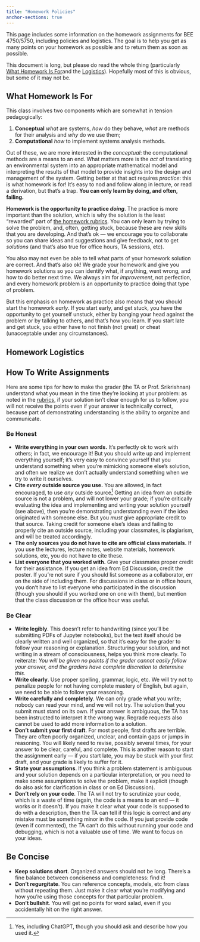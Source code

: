 ```yaml
---
title: "Homework Policies"
anchor-sections: true
---
```


This page includes some information on the homework assignments for BEE 4750/5750, including policies and logistics. The goal is to help you get as many points on your homework as possible and to return them as soon as possible.

This document is long, but please do read the whole thing (particularly [What Homework Is For](#what-homework-is-for)and the [Logistics](#logistics)). Hopefully most of this is obvious, but some of it may not be.

## What Homework Is For 

This class involves two components which are somewhat in tension pedagogically:

1. **Conceptual** *what* are systems, *how* do they behave, *what* are methods for their analysis and *why* do we use them;
2. **Computational** *how* to implement systems analysis methods.

Out of these, we are more interested in the *conceptual*: the computational methods are a means to an end. What matters more is the *act* of translating an environmental system into an appropriate mathematical model and interpreting the results of that model to provide insights into the design and management of the system. Getting better at that act requires *practice*: this is what homework is for! It's easy to nod and follow along in lecture, or read a derivation, but that's a trap. **You can only learn by doing, and often, failing.**

**Homework is the opportunity to practice *doing***. The practice is more important than the solution, which is why the solution is the least "rewarded" part of [the homework rubrics](../rubrics/standard.qmd). You can only learn by trying to solve the problem, and, often, getting stuck, because these are new skills that you are developing. And that's ok --- we encourage you to collaborate so you can share ideas and suggestions and give feedback, not to get *solutions* (and that's also true for office hours, TA sessions, etc).

You also may not even be able to tell what parts of your homework solution are correct. And that's also ok! We grade your homework and give you homework solutions so you can identify what, if anything, went wrong, and how to do better next time. We always aim for *improvement*, not perfection, and every homework problem is an opportunity to practice doing that type of problem. 

But this emphasis on homework as practice also means that you should start the homework *early*. If you start early, and get stuck, you have the opportunity to get yourself unstuck, either by banging your head against the problem or by talking to others, and that's how you learn. If you start late and get stuck, you either have to not finish (not great) or cheat (unacceptable under any circumstances). 


## Homework Logistics

## How To Write Assignments

Here are some tips for how to make the grader (the TA or Prof. Srikrishnan) understand what you mean in the time they're looking at your problem: as noted in the [rubrics](../rubrics/standard.qmd), if your solution isn't clear enough for us to follow, you will not receive the points even if your answer is technically correct, because part of demonstrating understanding is the ability to organize and communicate.

### Be Honest

- **Write everything in your own words.** It's perfectly ok to work with others; in fact, we encourage it! But you should write up and implement everything yourself; it's very easy to convince yourself that you understand something when you're mimicking someone else's solution, and often we realize we don't actually understand something when we try to write it ourselves.
- **Cite *every* outside source you use.** You are allowed, in fact encouraged, to use *any* outside source^[Yes, including ChatGPT, though you should ask and describe how you used it.] Getting an idea from an outside source is not a problem, and will not lower your grade; if you're critically evaluating the idea and implementing and writing your solution yourself (see above), then you're demonstrating understanding even if the idea originated with someone else. But you *must* give appropriate credit to that source. Taking credit for someone else's ideas and failing to properly cite an outside source, including your classmates, is plagiarism, and will be treated accordingly.
- **The only sources you do not have to cite are official class materials.** If you use the lectures, lecture notes, website materials, homework solutions, etc, you do not have to cite these.
- **List everyone that you worked with.** Give your classmates proper credit for their assistance. If you get an idea from Ed Discussion, credit the poster. If you're not sure if you should list someone as a collaborator, err on the side of including them. For discussions in class or in office hours, you don't have to list everyone who participated in the discussion (though you should if you worked one on one with them), but mention that the class discussion or the office hour was useful.

### Be Clear

- **Write legibly**. This doesn't refer to handwriting (since you'll be submitting PDFs of Jupyter notebooks), but the text itself should be clearly written and well organized, so that it's easy for the grader to follow your reasoning or explanation. Structuring your solution, and not writing in a stream of consciousness, helps you think more clearly. To reiterate: *You will be given no points if the grader cannot easily follow your answer, and the graders have complete discretion to determine this.*
- **Write clearly**. Use proper spelling, grammar, logic, etc. We will try not to penalize people for not having complete mastery of English, but again, we need to be able to follow your reasoning.
- **Write carefully and completely**. We can only grade what you write; nobody can read your mind, and we will not try. The solution that you submit must stand on its own. If your answer is ambiguous, the TA has been instructed to interpret it the wrong way. Regrade requests also cannot be used to add more information to a solution.
- **Don't submit your first draft**. For most people, first drafts are terrible. They are often poorly organized, unclear, and contain gaps or jumps in reasoning. You will likely need to revise, possibly several times, for your answer to be clear, careful, and complete. This is another reason to start the assignment early --- if you start late, you may be stuck with your first draft, and your grade is likely to suffer for it.
- **State your assumptions**. If you think a problem statement is ambiguous and your solution depends on a particular interpretation, or you need to make some assumptions to solve the problem, make it explicit (though do also ask for clarification in class or on Ed Discussion).
- **Don't rely on your code**. The TA will not try to scrutinize your code, which is a waste of time (again, the code is a means to an end --- it works or it doesn't). If you make it clear what your code is supposed to do with a description, then the TA can tell if this logic is correct and any mistake must be something minor in the code. If you just provide code (even if commented), the TA can't do this without running your code and debugging, which is not a valuable use of time. We want to focus on your ideas.

## Be Concise

- **Keep solutions short**. Organized answers should not be long. There's a fine balance between conciseness and completeness: find it!
- **Don't regurgitate**. You can reference concepts, models, etc from class without repeating them. Just make it clear what you're modifying and how you're using those concepts for that particular problem.
- **Don't bullshit**. You will get no points for word salad, even if you accidentally hit on the right answer.

